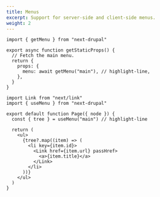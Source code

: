 ```yaml
---
title: Menus
excerpt: Support for server-side and client-side menus.
weight: 2
---
```


```tsx title=Server side
import { getMenu } from "next-drupal"

export async function getStaticProps() {
  // Fetch the main menu.
  return {
    props: {
      menu: await getMenu("main"), // highlight-line,
    },
  }
}
```

```tsx title=Client side
import Link from "next/link"
import { useMenu } from "next-drupal"

export default function Page({ node }) {
  const { tree } = useMenu("main") // highlight-line

  return (
    <ul>
      {tree?.map((item) => (
        <li key={item.id}>
          <Link href={item.url} passHref>
            <a>{item.title}</a>
          </Link>
        </li>
      ))}
    </ul>
  )
}
```

